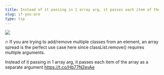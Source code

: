 ```yaml
---
title: Instead of it passing in 1 array arg, it passes each item of the array as a separate argument https://t.co/Hb77N2evAe
slug: if-you-are
type: tip
---
```


![](../images/tweets/2018-11-1915.18.51-1064538500408795136-1.png)

🔥 If you are trying to add/remove multiple classes from an element, an array spread is the perfect use case here since classList.remove() requires multiple arguments.

Instead of it passing in 1 array arg, it passes each item of the array as a separate argument https://t.co/Hb77N2evAe
